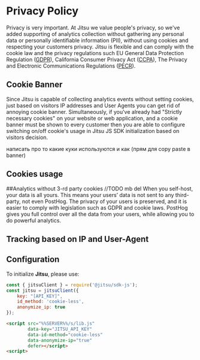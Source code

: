 # Privacy Policy

Privacy is very important. At Jitsu we value people's privacy, so we've added supporting of analytics collection without gathering any personal data
or personally identifiable information (PII), without using cookies and respecting your customers privacy.
Jitsu is flexible and can comply with the cookie law and the privacy regulations such
EU General Data Protection Regulation ([GDPR](https://gdpr.eu/)), California Consumer Privacy Act ([CCPA](https://oag.ca.gov/privacy/ccpa)),
The Privacy and Electronic Communications Regulations ([PECR](https://ico.org.uk/for-organisations/guide-to-pecr/)).

## Cookie Banner

Since Jitsu is capable of collecting analytics events without setting cookies, just based on visitors IP addresses and User Agents
you can get rid of annoying cookie banner. Simultaneously, if you've already had "Strictly necessary cookies" on your website or web application,
and a cookie banner must be shown to every customer then you are able to configure switching on/off cookie's usage in Jitsu JS SDK initialization based on visitors decision.

написать про то какие куки используются и как (прям для copy paste в banner)
## Cookies usage




##Analytics without 3-rd party cookies
//TODO mb del
When you self-host, your data is all yours. This means your users’ data is not sent to any third-party, not even PostHog. The privacy of your users is preserved, and it is easier to comply with legislation such as GDPR and cookie laws.
PostHog gives you full control over all the data from your users, while allowing you to do powerful analytics.

## Tracking based on IP and User-Agent


## Configuration

To initialize **Jitsu**, please use:

```javascript
const { jitsuClient } = require('@jitsu/sdk-js');
const jitsu = jitsuClient({
    key: "[API_KEY]",
    id_method: 'cookie-less',
    anonymize_ip: true
});
```

```html
<script src="%%SERVER%%/s/lib.js"
        data-key="JITSU_API_KEY"
        data-id-method="cookie-less"
        data-anonymize-ip="true"
        defer></script>
<script>
```
